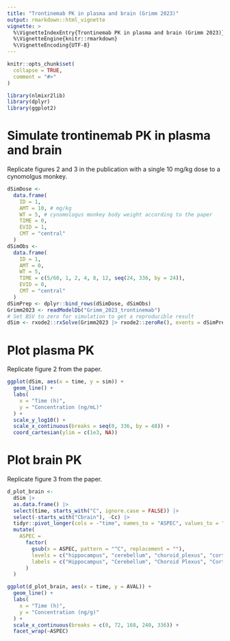 ```yaml
---
title: "Trontinemab PK in plasma and brain (Grimm 2023)"
output: rmarkdown::html_vignette
vignette: >
  %\VignetteIndexEntry{Trontinemab PK in plasma and brain (Grimm 2023)}
  %\VignetteEngine{knitr::rmarkdown}
  %\VignetteEncoding{UTF-8}
---
```


```r
knitr::opts_chunk$set(
  collapse = TRUE,
  comment = "#>"
)
```

```r
library(nlmixr2lib)
library(dplyr)
library(ggplot2)
```

# Simulate trontinemab PK in plasma and brain

Replicate figures 2 and 3 in the publication with a single 10 mg/kg dose to a
cynomolgus monkey.

```r
dSimDose <-
  data.frame(
    ID = 1,
    AMT = 10, # mg/kg
    WT = 5, # cynomologus monkey body weight according to the paper
    TIME = 0,
    EVID = 1,
    CMT = "central"
  )
dSimObs <-
  data.frame(
    ID = 1,
    AMT = 0,
    WT = 5,
    TIME = c(5/60, 1, 2, 4, 8, 12, seq(24, 336, by = 24)),
    EVID = 0,
    CMT = "central"
  )
dSimPrep <- dplyr::bind_rows(dSimDose, dSimObs)
Grimm2023 <- readModelDb("Grimm_2023_trontinemab")
# Set BSV to zero for simulation to get a reproducible result
dSim <- rxode2::rxSolve(Grimm2023 |> rxode2::zeroRe(), events = dSimPrep)
```

# Plot plasma PK

Replicate figure 2 from the paper.

```r
ggplot(dSim, aes(x = time, y = sim)) +
  geom_line() +
  labs(
    x = "Time (h)",
    y = "Concentration (ng/mL)"
  ) +
  scale_y_log10() +
  scale_x_continuous(breaks = seq(0, 336, by = 48)) +
  coord_cartesian(ylim = c(1e3, NA))
```

# Plot brain PK

Replicate figure 3 from the paper.

```r
d_plot_brain <-
  dSim |>
  as.data.frame() |>
  select(time, starts_with("C", ignore.case = FALSE)) |>
  select(-starts_with("Cbrain"), -Cc) |>
  tidyr::pivot_longer(cols = -"time", names_to = "ASPEC", values_to = "AVAL") |>
  mutate(
    ASPEC =
      factor(
        gsub(x = ASPEC, pattern = "^C", replacement = ""),
        levels = c("hippocampus", "cerebellum", "choroid_plexus", "cortex", "striatum", "csf"),
        labels = c("Hippocampus", "Cerebellum", "Choroid Plexus", "Cortex", "Striatum", "Cerebrospinal Fluid")
      )
  )

ggplot(d_plot_brain, aes(x = time, y = AVAL)) +
  geom_line() +
  labs(
    x = "Time (h)",
    y = "Concentration (ng/g)"
  ) +
  scale_x_continuous(breaks = c(0, 72, 168, 240, 336)) +
  facet_wrap(~ASPEC)
```
